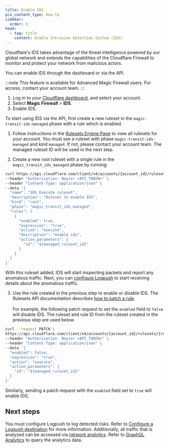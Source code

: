 ```yaml
---
title: Enable IDS
pcx_content_type: how-to
sidebar:
  order: 5
head:
  - tag: title
    content: Enable Intrusion Detection System (IDS)
---
```



Cloudflare's IDS takes advantage of the threat intelligence powered by our global network and extends the capabilities of the Cloudflare Firewall to monitor and protect your network from malicious actors.

You can enable IDS through the dashboard or via the API.

:::note
This feature is available for Advanced Magic Firewall users. For access, contact your account team.
:::

<Tabs syncKey="dashPlusAPI"> <TabItem label="Dashboard">

1. Log in to your [Cloudflare dashboard](https://dash.cloudflare.com/login), and select your account.
2. Select **Magic Firewall** > **IDS**.
3. Enable IDS.

</TabItem> <TabItem label="API">

To start using IDS via the API, first create a new ruleset in the `magic-transit-ids-managed` phase with a rule which is enabled.

1. Follow instructions in the [Rulesets Engine Page](/ruleset-engine/basic-operations/view-rulesets/) to view all rulesets for your account. You must see a ruleset with phase `magic-transit-ids-managed` and kind `managed`. If not, please contact your account team. The managed ruleset ID will be used in the next step.

2. Create a new root ruleset with a single rule in the `magic_transit_ids_managed` phase by running:

```bash
curl https://api.cloudflare.com/client/v4/accounts/{account_id}/rulesets \
--header "Authorization: Bearer <API_TOKEN>" \
--header "Content-Type: application/json" \
--data '{
  "name": "IDS Execute ruleset",
  "description": "Ruleset to enable IDS",
  "kind": "root",
  "phase": "magic_transit_ids_managed",
  "rules": [
    {
      "enabled": true,
      "expression": "true",
      "action": "execute",
      "description": "enable ids",
      "action_parameters": {
        "id": "${managed_ruleset_id}"
      }
    }
  ]
}'
```

With this ruleset added, IDS will start inspecting packets and report any anomalous traffic. Next, you can [configure Logpush](/magic-firewall/how-to/use-logpush-with-ids/) to start receiving details about the anomalous traffic.

3. Use the rule created in the previous step to enable or disable IDS. The Rulesets API documentation describes [how to patch a rule](/ruleset-engine/rulesets-api/update-rule/). <br/><br/> For example, the following patch request to set the `enabled` field to `false` will disable IDS. The ruleset and rule ID from the ruleset created in the previous step are used below.

```bash
curl --request PATCH \
https://api.cloudflare.com/client/v4/accounts/{account_id}/rulesets/{root_ruleset_id}/rules/{rule_id} \
--header "Authorization: Bearer <API_TOKEN>" \
--header "Content-Type: application/json" \
--data '{
  "enabled": false,
  "expression": "true",
  "action": "execute",
  "action_parameters": {
    "id": "${managed_ruleset_id}"
  }
}'
```

Similarly, sending a patch request with the `enabled` field set to `true` will enable IDS.

</TabItem> </Tabs>

## Next steps

You must configure Logpush to log detected risks. Refer to [Configure a Logpush destination](/magic-firewall/how-to/use-logpush-with-ids/) for more information. Additionally, all traffic that is analyzed can be accessed via [network analytics](/analytics/network-analytics/). Refer to [GraphQL Analytics](/magic-firewall/tutorials/graphql-analytics/) to query the analytics data.
